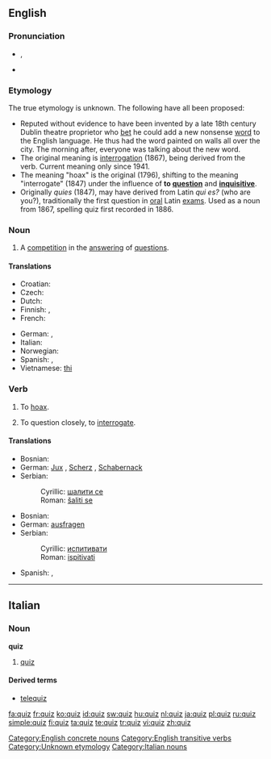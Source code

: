 {{wikipedia}}
{{also|Quiz}}
==English==

===Pronunciation===
* {{IPA|/kwɪz/}}, {{SAMPA|/kwIz/}}
* {{rhymes|ɪz}}

===Etymology===
The true etymology is unknown.  The following have all been proposed:
* Reputed without evidence to have been invented by a late 18th century Dublin theatre proprietor who [[bet]] he could add a new nonsense [[word]] to the English language. He thus had the word painted on walls all over the city. The morning after, everyone was talking about the new word.
* The original meaning is [[interrogation]] (1867), being derived from the verb. Current meaning only since 1941.
* The meaning "hoax" is the original (1796), shifting to the meaning "interrogate" (1847) under the influence of '''to [[question]]''' and '''[[inquisitive]]'''.
* Originally ''quies'' (1847), may have derived from Latin ''qui es?'' (who are you?), traditionally the first question in [[oral]] Latin [[exam]]s. Used as a noun from 1867, spelling quiz first recorded in 1886.

===Noun===
{{en-noun|quizzes}}

# A [[competition]] in the [[answer]]ing of [[question]]s.

====Translations====
{{trans-top|competition in the answering of questions}}
* Croatian: {{t-|hr|kviz|m}}
* Czech: {{t-|cs|kvíz|m}}
* Dutch: {{t+|nl|quiz}}
* Finnish: {{t-|fi|tietovisa}}, {{t-|fi|tietokilpailu}}
* French: {{t+|fr|quiz|m}}
{{trans-mid}}
* German: {{t+|de|Quiz|n}}, {{t-|de|Ratespiel|n}}
* Italian: {{t-|it|quiz|m}}
* Norwegian: {{t-|no|quiz}}
* Spanish: {{t-|es|prueba|f}}, {{t+|es|Spanish|m|alt=quiz}}
* Vietnamese: [[thi]]<!--put this on the Vietnamese page: (meaning [[Test#Noun|test]])-->
{{trans-bottom}}

===Verb===
{{en-verb|quiz|z|es}}

# {{transitive|archaic}} To [[hoax]].
# {{transitive}} To question closely, to [[interrogate]].

====Translations====
{{trans-top|hoax}}
* Bosnian: {{t-|bs|šaliti se}}
* German: [[Jux]] {{m}}, [[Scherz]] {{m}}, [[Schabernack]] {{m}}
* Serbian:
*: Cyrillic: [[шалити се]]
*: Roman: [[šaliti se]]
{{trans-mid}}
{{trans-bottom}}

{{trans-top|interrogate}}
* Bosnian: {{t-|bs|ispitivati}}
* German: [[ausfragen]]
* Serbian:
*: Cyrillic: [[испитивати]]
*: Roman: [[ispitivati]]
{{trans-mid}}
* Spanish: {{t+|es|probar}}, {{t-|es|examinar}}
{{trans-bottom}}

[[Category:English concrete nouns]]
[[Category:English transitive verbs]]
[[Category:Unknown etymology]]

----

==Italian==

===Noun===
'''quiz''' {{m|inv}}

# [[#English|quiz]]

====Derived terms====
* [[telequiz]]

[[Category:Italian nouns]]

[[fa:quiz]]
[[fr:quiz]]
[[ko:quiz]]
[[id:quiz]]
[[sw:quiz]]
[[hu:quiz]]
[[nl:quiz]]
[[ja:quiz]]
[[pl:quiz]]
[[ru:quiz]]
[[simple:quiz]]
[[fi:quiz]]
[[ta:quiz]]
[[te:quiz]]
[[tr:quiz]]
[[vi:quiz]]
[[zh:quiz]]